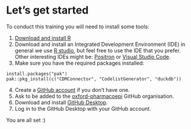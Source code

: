 
# Let's get started

To conduct this training you will need to install some tools:

  1. [Download and install R](https://cran.r-project.org)
  2. Download and install an Integrated Development Environment (IDE) in general we use [R studio](https://posit.co/download/rstudio-desktop/), but feel free to use the IDE that you prefer. Other interesting IDEs might be: [Positron](https://positron.posit.co) or [Visual Studio Code](https://code.visualstudio.com/Download).
  3. Make sure you have the required packages installed:

```
install.packages("pak")
pak::pkg_install(c("CDMConnector", "CodelistGenerator", "duckdb"))
```

  4. Create a [GitHub account](https://github.com/signup) if you don't have one.
  5. Ask to be added to the [oxford-pharmacoepi](https://github.com/oxford-pharmacoepi) GitHub organisation.
  6. Download and install [GitHub Desktop](https://desktop.github.com/download/).
  7. Log in to the GitHub Desktop with your GitHub account.
  
You are all set :)
